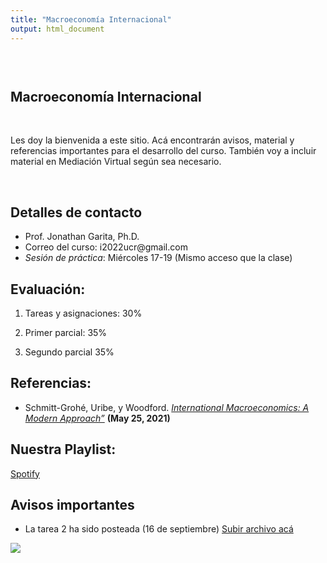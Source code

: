 ```yaml
---
title: "Macroeconomía Internacional"
output: html_document
---
```


<style type="text/css">
.title {
  display: none;
}

#getting-started img {
  margin-right: 10px;
}

</style>

<div class="row" style="padding-top: 30px;">
<div class="col-sm-6">


# **Macroeconomía Internacional**
<br>

Les doy la bienvenida a este sitio. Acá encontrarán avisos, material y referencias importantes para el desarrollo del curso. También voy a incluir material en Mediación Virtual según sea necesario. 

<br>

## Detalles de contacto
* Prof. Jonathan Garita, Ph.D.
* Correo del curso: i2022ucr@gmail.com
* *Sesión de práctica*: Miércoles 17-19 (Mismo acceso que la clase)

## Evaluación:

1. Tareas y asignaciones: 30%

2. Primer parcial: 35%

3. Segundo parcial 35%

## Referencias:

* Schmitt-Grohé, Uribe, y Woodford. [*International Macroeconomics: A Modern Approach"*](https://press.princeton.edu/books/hardcover/9780691170640/international-macroeconomics) **(May 25, 2021)**

## Nuestra Playlist:

[Spotify](https://open.spotify.com/playlist/5CkCbnw6dOg8GJj2dCFMkq?si=33b7196772fc482e)

## Avisos importantes

* La tarea 2 ha sido posteada (16 de septiembre) [Subir archivo acá](https://www.dropbox.com/request/AuSyBBVEsms3YBPMTHfO)


</div>
<div class="col-sm-6">


<a href = "https://sites.google.com/site/matthiaskehrig/hermes">
![](images/hermes.jpg)


</a>
</div>
